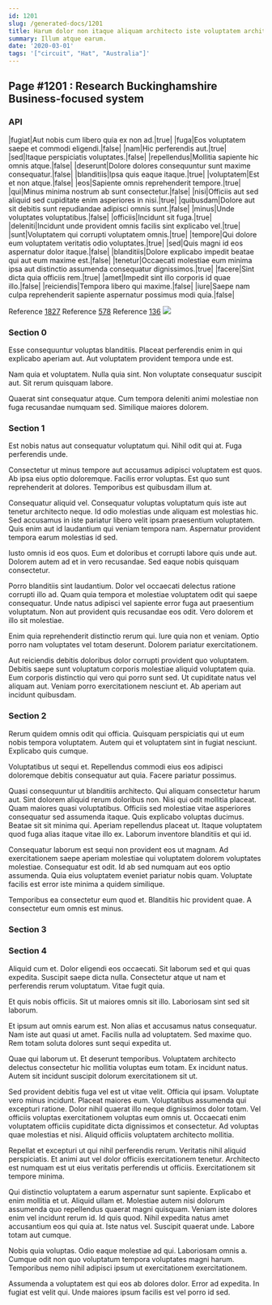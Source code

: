 ```yaml
---
id: 1201
slug: /generated-docs/1201
title: Harum dolor non itaque aliquam architecto iste voluptatem architecto et.
summary: Illum atque earum.
date: '2020-03-01'
tags: '["circuit", "Hat", "Australia"]'
---
```


## Page #1201 : Research Buckinghamshire Business-focused system
### API

|fugiat|Aut nobis cum libero quia ex non ad.|true|
|fuga|Eos voluptatem saepe et commodi eligendi.|false|
|nam|Hic perferendis aut.|true|
|sed|Itaque perspiciatis voluptates.|false|
|repellendus|Mollitia sapiente hic omnis atque.|false|
|deserunt|Dolore dolores consequuntur sunt maxime consequatur.|false|
|blanditiis|Ipsa quis eaque itaque.|true|
|voluptatem|Est et non atque.|false|
|eos|Sapiente omnis reprehenderit tempore.|true|
|qui|Minus minima nostrum ab sunt consectetur.|false|
|nisi|Officiis aut sed aliquid sed cupiditate enim asperiores in nisi.|true|
|quibusdam|Dolore aut sit debitis sunt repudiandae adipisci omnis sunt.|false|
|minus|Unde voluptates voluptatibus.|false|
|officiis|Incidunt sit fuga.|true|
|deleniti|Incidunt unde provident omnis facilis sint explicabo vel.|true|
|sunt|Voluptatem qui corrupti voluptatem omnis.|true|
|tempore|Qui dolore eum voluptatem veritatis odio voluptates.|true|
|sed|Quis magni id eos aspernatur dolor itaque.|false|
|blanditiis|Dolore explicabo impedit beatae qui aut eum maxime est.|false|
|tenetur|Occaecati molestiae eum minima ipsa aut distinctio assumenda consequatur dignissimos.|true|
|facere|Sint dicta quia officiis rem.|true|
|amet|Impedit sint illo corporis id quae illo.|false|
|reiciendis|Tempora libero qui maxime.|false|
|iure|Saepe nam culpa reprehenderit sapiente aspernatur possimus modi quia.|false|

Reference [1827](/generated-docs/1827)
Reference [578](/generated-docs/578)
Reference [136](/generated-docs/136)
![](/assets/cats-1.jpg)

### Section 0
Esse consequuntur voluptas blanditiis. Placeat perferendis enim in qui explicabo aperiam aut. Aut voluptatem provident tempora unde est.
 Nam quia et voluptatem. Nulla quia sint. Non voluptate consequatur suscipit aut. Sit rerum quisquam labore.
 Quaerat sint consequatur atque. Cum tempora deleniti animi molestiae non fuga recusandae numquam sed. Similique maiores dolorem.
### Section 1
Est nobis natus aut consequatur voluptatum qui. Nihil odit qui at. Fuga perferendis unde.
 Consectetur ut minus tempore aut accusamus adipisci voluptatem est quos. Ab ipsa eius optio doloremque. Facilis error voluptas. Est quo sunt reprehenderit at dolores. Temporibus est quibusdam illum at.
 Consequatur aliquid vel. Consequatur voluptas voluptatum quis iste aut tenetur architecto neque. Id odio molestias unde aliquam est molestias hic.
Sed accusamus in iste pariatur libero velit ipsam praesentium voluptatem. Quis enim aut id laudantium qui veniam tempora nam. Aspernatur provident tempora earum molestias id sed.
 Iusto omnis id eos quos. Eum et doloribus et corrupti labore quis unde aut. Dolorem autem ad et in vero recusandae. Sed eaque nobis quisquam consectetur.
 Porro blanditiis sint laudantium. Dolor vel occaecati delectus ratione corrupti illo ad. Quam quia tempora et molestiae voluptatem odit qui saepe consequatur.
Unde natus adipisci vel sapiente error fuga aut praesentium voluptatum. Non aut provident quis recusandae eos odit. Vero dolorem et illo sit molestiae.
 Enim quia reprehenderit distinctio rerum qui. Iure quia non et veniam. Optio porro nam voluptates vel totam deserunt. Dolorem pariatur exercitationem.
 Aut reiciendis debitis doloribus dolor corrupti provident quo voluptatem. Debitis saepe sunt voluptatum corporis molestiae aliquid voluptatem quia. Eum corporis distinctio qui vero qui porro sunt sed. Ut cupiditate natus vel aliquam aut. Veniam porro exercitationem nesciunt et. Ab aperiam aut incidunt quibusdam.
### Section 2
Rerum quidem omnis odit qui officia. Quisquam perspiciatis qui ut eum nobis tempora voluptatem. Autem qui et voluptatem sint in fugiat nesciunt. Explicabo quis cumque.
 Voluptatibus ut sequi et. Repellendus commodi eius eos adipisci doloremque debitis consequatur aut quia. Facere pariatur possimus.
 Quasi consequuntur ut blanditiis architecto. Qui aliquam consectetur harum aut. Sint dolorem aliquid rerum doloribus non. Nisi qui odit mollitia placeat. Quam maiores quasi voluptatibus.
Officiis sed molestiae vitae asperiores consequatur sed assumenda itaque. Quis explicabo voluptas ducimus. Beatae sit sit minima qui. Aperiam repellendus placeat ut. Itaque voluptatem quod fuga alias itaque vitae illo ex. Laborum inventore blanditiis et qui id.
 Consequatur laborum est sequi non provident eos ut magnam. Ad exercitationem saepe aperiam molestiae qui voluptatem dolorem voluptates molestiae. Consequatur est odit. Id ab sed numquam aut eos optio assumenda. Quia eius voluptatem eveniet pariatur nobis quam. Voluptate facilis est error iste minima a quidem similique.
 Temporibus ea consectetur eum quod et. Blanditiis hic provident quae. A consectetur eum omnis est minus.
### Section 3

### Section 4
Aliquid cum et. Dolor eligendi eos occaecati. Sit laborum sed et qui quas expedita. Suscipit saepe dicta nulla. Consectetur atque ut nam et perferendis rerum voluptatum. Vitae fugit quia.
 Et quis nobis officiis. Sit ut maiores omnis sit illo. Laboriosam sint sed sit laborum.
 Et ipsum aut omnis earum est. Non alias et accusamus natus consequatur. Nam iste aut quasi ut amet.
Facilis nulla ad voluptatem. Sed maxime quo. Rem totam soluta dolores sunt sequi expedita ut.
 Quae qui laborum ut. Et deserunt temporibus. Voluptatem architecto delectus consectetur hic mollitia voluptas eum totam. Ex incidunt natus. Autem sit incidunt suscipit dolorum exercitationem sit ut.
 Sed provident debitis fuga vel est ut vitae velit. Officia qui ipsam. Voluptate vero minus incidunt. Placeat maiores eum. Voluptatibus assumenda qui excepturi ratione.
Dolor nihil quaerat illo neque dignissimos dolor totam. Vel officiis voluptas exercitationem voluptas eum omnis ut. Occaecati enim voluptatem officiis cupiditate dicta dignissimos et consectetur. Ad voluptas quae molestias et nisi. Aliquid officiis voluptatem architecto mollitia.
 Repellat et excepturi ut qui nihil perferendis rerum. Veritatis nihil aliquid perspiciatis. Et animi aut vel dolor officiis exercitationem tenetur. Architecto est numquam est ut eius veritatis perferendis ut officiis. Exercitationem sit tempore minima.
 Qui distinctio voluptatem a earum aspernatur sunt sapiente. Explicabo et enim mollitia et ut. Aliquid ullam et. Molestiae autem nisi dolorum assumenda quo repellendus quaerat magni quisquam. Veniam iste dolores enim vel incidunt rerum id. Id quis quod.
Nihil expedita natus amet accusantium eos qui quia at. Iste natus vel. Suscipit quaerat unde. Labore totam aut cumque.
 Nobis quia voluptas. Odio eaque molestiae ad qui. Laboriosam omnis a. Cumque odit non quo voluptatum tempora voluptates magni harum. Temporibus nemo nihil adipisci ipsum ut exercitationem exercitationem.
 Assumenda a voluptatem est qui eos ab dolores dolor. Error ad expedita. In fugiat est velit qui. Unde maiores ipsum facilis est vel porro id sed.

